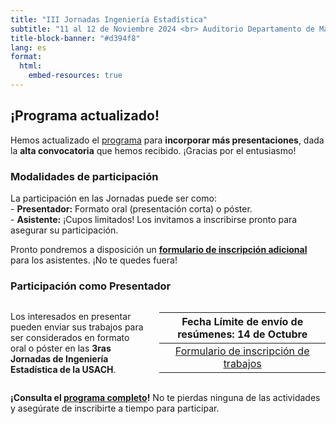```yaml
---
title: "III Jornadas Ingeniería Estadística"
subtitle: "11 al 12 de Noviembre 2024 <br> Auditorio Departamento de Matemática y Ciencia de la Computación <br> Universidad de Santiago de Chile"
title-block-banner: "#d394f8"
lang: es
format: 
  html:
    embed-resources: true
---
```


## ¡Programa actualizado!

Hemos actualizado el [programa](program/index.qmd) para **incorporar más presentaciones**, dada la **alta convocatoria** que hemos recibido. ¡Gracias por el entusiasmo!

### **Modalidades de participación**

La participación en las Jornadas puede ser como:  
- **Presentador:** Formato oral (presentación corta) o póster.  
- **Asistente:** ¡Cupos limitados! Los invitamos a inscribirse pronto para asegurar su participación.

Pronto pondremos a disposición un **[formulario de inscripción adicional](#)** para los asistentes. ¡No te quedes fuera!

### Participación como Presentador

::: {.columns}
::: {.column width="45%"}

Los interesados en presentar pueden enviar sus trabajos para ser considerados en formato oral o póster en las **3ras Jornadas de Ingeniería Estadística de la USACH**.
:::
::: {.column width="55%"}
| **Fecha Límite de envío de resúmenes:** 14 de Octubre | 
|:----------------------------------------------------:|
| [Formulario de inscripción de trabajos](https://forms.gle/Wfqnd3auRDXCiCtC8){target="_blank"} |
:::
:::

**¡Consulta el [programa completo](program/index.qmd)!** No te pierdas ninguna de las actividades y asegúrate de inscribirte a tiempo para participar.
